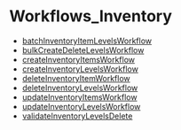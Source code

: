 
# Workflows\_Inventory

- [batchInventoryItemLevelsWorkflow](../Workflows_Inventory/functions/core_flows.Inventory.Workflows_Inventory.batchInventoryItemLevelsWorkflow/page.mdx)
- [bulkCreateDeleteLevelsWorkflow](../Workflows_Inventory/functions/core_flows.Inventory.Workflows_Inventory.bulkCreateDeleteLevelsWorkflow/page.mdx)
- [createInventoryItemsWorkflow](../Workflows_Inventory/functions/core_flows.Inventory.Workflows_Inventory.createInventoryItemsWorkflow/page.mdx)
- [createInventoryLevelsWorkflow](../Workflows_Inventory/functions/core_flows.Inventory.Workflows_Inventory.createInventoryLevelsWorkflow/page.mdx)
- [deleteInventoryItemWorkflow](../Workflows_Inventory/functions/core_flows.Inventory.Workflows_Inventory.deleteInventoryItemWorkflow/page.mdx)
- [deleteInventoryLevelsWorkflow](../Workflows_Inventory/functions/core_flows.Inventory.Workflows_Inventory.deleteInventoryLevelsWorkflow/page.mdx)
- [updateInventoryItemsWorkflow](../Workflows_Inventory/functions/core_flows.Inventory.Workflows_Inventory.updateInventoryItemsWorkflow/page.mdx)
- [updateInventoryLevelsWorkflow](../Workflows_Inventory/functions/core_flows.Inventory.Workflows_Inventory.updateInventoryLevelsWorkflow/page.mdx)
- [validateInventoryLevelsDelete](../Workflows_Inventory/functions/core_flows.Inventory.Workflows_Inventory.validateInventoryLevelsDelete/page.mdx)

